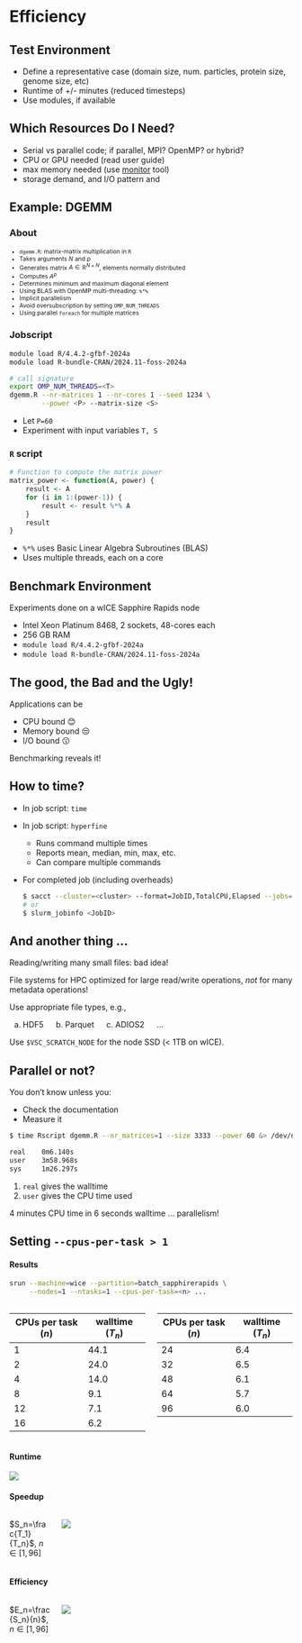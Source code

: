 # Efficiency


## Test Environment

- Define a representative case
  (domain size, num. particles, protein size, genome size, etc)
- Runtime of +/- minutes
  (reduced timesteps)
- Use modules, if available


## Which Resources Do I Need?

- Serial vs parallel code;
  if parallel, MPI? OpenMP? or hybrid?
- CPU or GPU needed (read user guide)
- max memory needed (use [monitor](https://docs.vscentrum.be/compute/jobs/monitoring_memory_and_cpu_usage_of_programs.html) tool)
- storage demand, and I/O pattern and


## Example: DGEMM

::: {.panel-tabset}

### About

:::: {.incremental} 
::::: {style="font-size: 75%;"}

- `dgemm.R`: matrix-matrix multiplication in `R`
- Takes arguments $N$ and $p$
- Generates matrix $A \in \mathbb{R}^{N \times N}$, elements normally distributed
- Computes $A^p$
- Determines minimum and maximum diagonal element
- Using BLAS with OpenMP multi-threading: `%*%`
- Implicit parallelism
- Avoid oversubscription by setting `OMP_NUM_THREADS`
- Using parallel `foreach` for multiple matrices

:::::
::::

### Jobscript

```bash
module load R/4.4.2-gfbf-2024a
module load R-bundle-CRAN/2024.11-foss-2024a

# call signature
export OMP_NUM_THREADS=<T>
dgemm.R --nr-matrices 1 --nr-cores 1 --seed 1234 \
        --power <P> --matrix-size <S>
```

- Let `P=60`
- Experiment with input variables `T, S`

### `R` script

```r
# Function to compute the matrix power
matrix_power <- function(A, power) {
    result <- A
    for (i in 1:(power-1)) {
        result <- result %*% A
    }
    result
}
```
:::: {.fragment}
- `%*%` uses Basic Linear Algebra Subroutines (BLAS)
- Uses multiple threads, each on a core
::::

:::


## Benchmark Environment

Experiments done on a wICE Sapphire Rapids node

- Intel Xeon Platinum 8468, 2 sockets, 48-cores each
- 256 GB RAM
- `module load R/4.4.2-gfbf-2024a`
- `module load R-bundle-CRAN/2024.11-foss-2024a`


## The good, the Bad and the Ugly!

Applications can be

- CPU bound 😊
- Memory bound 😒
- I/O bound 😗

::: {.callout-tip .fragment}
Benchmarking reveals it!
:::


## How to time?

::: {.incremental}
- In job script: `time`
- In job script: `hyperfine`
  - Runs command multiple times
  - Reports mean, median, min, max, etc.
  - Can compare multiple commands
- For completed job (including overheads)
  ```bash
  $ sacct --cluster=<cluster> --format=JobID,TotalCPU,Elapsed --jobs=<job-id>
  # or
  $ slurm_jobinfo <JobID>
  ```
:::

## And another thing ...

Reading/writing many small files: [bad idea!]{.fragment}

::: {.callout-warning .fragment}
File systems for HPC optimized for large read/write operations, *not* for
many metadata operations!
:::

::: {.fragment}
Use appropriate file types, e.g.,

(a) HDF5 &emsp; b. Parquet &emsp; c. ADIOS2 &emsp; ...
:::

::: {.callout-tip .fragment}
Use `$VSC_SCRATCH_NODE` for the node SSD ($<$ 1TB on wICE).
:::


## Parallel or not?

You don't know unless you:

::: {.fragment}
- Check the documentation
- Measure it
:::

::: {.fragment}

```bash
$ time Rscript dgemm.R --nr_matrices=1 --size 3333 --power 60 &> /dev/null

real    0m6.140s
user    3m58.968s
sys     1m26.297s
```

1. `real` gives the walltime
2. `user` gives the CPU time used
:::

::: {.fragment}
4 minutes CPU time in 6 seconds walltime ... [parallelism!]{.fragment}
:::


## Setting `--cpus-per-task > 1` {fontsize=75%}

::: {.panel-tabset}

#### Results

```bash
srun --machine=wice --partition=batch_sapphirerapids \
     --nodes=1 --ntasks=1 --cpus-per-task=<n> ...
```

:::: {.columns .fragment}
::::: {.column width=50%}

<div style="font-size: 0.75em;">

| CPUs per task ($n$) | walltime ($T_n$) |
|---------------------|------------------|
| 1                   | 44.1             |
| 2                   | 24.0             |
| 4                   | 14.0             |
| 8                   | 9.1              |
| 12                  | 7.1              |
| 16                  | 6.2              |

</div>

:::::

:::: {.column width=50%}

<div style="font-size: 0.75em;">

| CPUs per task ($n$) | walltime ($T_n$) |
|---------------------|------------------|
| 24                  | 6.4              |
| 32                  | 6.5              |
| 48                  | 6.1              |
| 64                  | 5.7              |
| 96                  | 6.0              |

</div>

:::::

::::

#### Runtime

![](img/runtime_cpus_per_task.png)

#### Speedup

::: {.columns}
:::: {.column width=15%}
$S_n=\frac{T_1}{T_n}$,
$n\in[1, 96]$
::::
:::: {.column width=85%}
![](img/speedup_cpus_per_task.png)
::::
:::

#### Efficiency

::: {.columns}
:::: {.column width=15%}
$E_n=\frac{S_n}{n}$,
$n\in[1, 96]$
::::
:::: {.column width=85%}
![](img/efficiency_cpus_per_task.png)
::::
:::

:::
